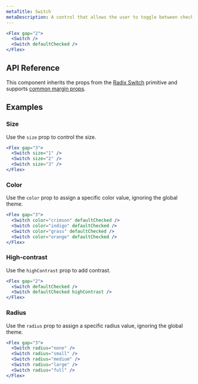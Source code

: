 ```yaml
---
metaTitle: Switch
metaDescription: A control that allows the user to toggle between checked and not checked.
---
```


```jsx live=true
<Flex gap="2">
  <Switch />
  <Switch defaultChecked />
</Flex>
```

## API Reference

This component inherits the props from the [Radix Switch](/primitives/docs/components/switch) primitive and supports [common margin props](/themes/docs/theme/layout#margin-props).

<ThemesPropsTable name="switch" />

## Examples

### Size

Use the `size` prop to control the size.

```jsx live=true
<Flex gap="3">
  <Switch size="1" />
  <Switch size="2" />
  <Switch size="3" />
</Flex>
```

### Color

Use the `color` prop to assign a specific color value, ignoring the global theme.

```jsx live=true
<Flex gap="3">
  <Switch color="crimson" defaultChecked />
  <Switch color="indigo" defaultChecked />
  <Switch color="grass" defaultChecked />
  <Switch color="orange" defaultChecked />
</Flex>
```

### High-contrast

Use the `highContrast` prop to add contrast.

```jsx live=true
<Flex gap="2">
  <Switch defaultChecked />
  <Switch defaultChecked highContrast />
</Flex>
```

### Radius

Use the `radius` prop to assign a specific radius value, ignoring the global theme.

```jsx live=true
<Flex gap="3">
  <Switch radius="none" />
  <Switch radius="small" />
  <Switch radius="medium" />
  <Switch radius="large" />
  <Switch radius="full" />
</Flex>
```
